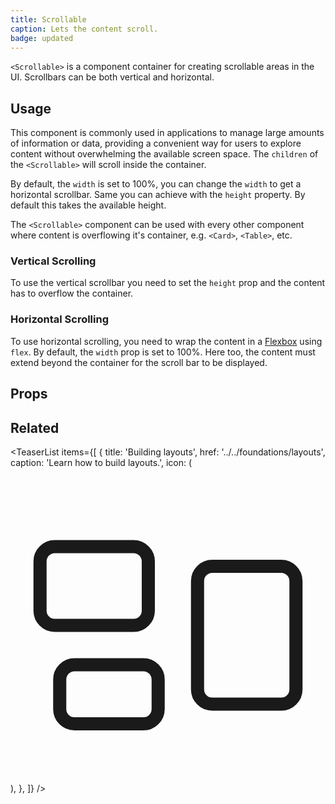 ```yaml
---
title: Scrollable
caption: Lets the content scroll.
badge: updated
---
```


`<Scrollable>` is a component container for creating scrollable areas in the UI. Scrollbars can be both vertical and horizontal.

## Usage

This component is commonly used in applications to manage large amounts of information or data, providing a convenient way for users to explore content without overwhelming the available screen space. The `children` of the `<Scrollable>` will scroll inside the container.

By default, the `width` is set to 100%, you can change the `width` to get a horizontal scrollbar. Same you can achieve with the `height` property. By default this takes the available height.

The `<Scrollable>` component can be used with every other component where content is overflowing it's container, e.g. `<Card>`, `<Table>`, etc.

### Vertical Scrolling

To use the vertical scrollbar you need to set the `height` prop and the content has to overflow the container.

<ComponentDemo file="./scroll-vertical.demo.tsx" />

### Horizontal Scrolling

To use horizontal scrolling, you need to wrap the content in a [Flexbox](https://developer.mozilla.org/en-US/docs/Learn/CSS/CSS_layout/Flexbox) using `flex`. By default, the `width` prop is set to 100%.
Here too, the content must extend beyond the container for the scroll bar to be displayed.

<ComponentDemo file="./scroll-horizontal.demo.tsx" />

## Props

<StorybookHintMessage component={title} />

<PropsTable component={title} />

## Related

<TeaserList
  items={[
    {
      title: 'Building layouts',
      href: '../../foundations/layouts',
      caption: 'Learn how to build layouts.',
      icon: (
        <svg
          xmlns="http://www.w3.org/2000/svg"
          fill="none"
          viewBox="0 0 24 24"
          strokeWidth={1.5}
          stroke="currentColor"
          className="size-6"
        >
          <path
            strokeLinecap="round"
            strokeLinejoin="round"
            d="M2.25 7.125C2.25 6.504 2.754 6 3.375 6h6c.621 0 1.125.504 1.125 1.125v3.75c0 .621-.504 1.125-1.125 1.125h-6a1.125 1.125 0 0 1-1.125-1.125v-3.75ZM14.25 8.625c0-.621.504-1.125 1.125-1.125h5.25c.621 0 1.125.504 1.125 1.125v8.25c0 .621-.504 1.125-1.125 1.125h-5.25a1.125 1.125 0 0 1-1.125-1.125v-8.25ZM3.75 16.125c0-.621.504-1.125 1.125-1.125h5.25c.621 0 1.125.504 1.125 1.125v2.25c0 .621-.504 1.125-1.125 1.125h-5.25a1.125 1.125 0 0 1-1.125-1.125v-2.25Z"
          />
        </svg>
      ),
    },
  ]}
/>
